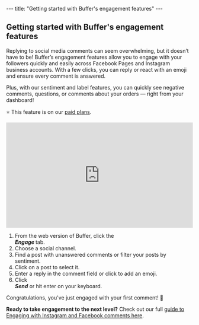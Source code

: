 --- title: "Getting started with Buffer's engagement features" --- <article id="fullArticle"> <h1 class="title">Getting started with Buffer's engagement features</h1> <a href="javascript:window.print()" class="printArticle" title="Print this article" aria-label="Print this Article"><i class="icon-print"></i></a> <p>Replying to social media comments can seem overwhelming, but it doesn’t have to be! Buffer’s engagement features allow you to engage with your followers quickly and easily across Facebook Pages and Instagram business accounts. With a few clicks, you can reply or react with an emoji and ensure every comment is answered.</p> <p>Plus, with our sentiment and label features, you can quickly see negative comments, questions, or comments about your orders — right from your dashboard!</p> <div class="callout-red"> <p>⭐️ This feature is on our&nbsp;<a href="https://buffer.com/pricing">paid plans</a>.</p> </div> <div class="video video-wistia video-responsive" style="aspect-ratio:16 / 9;"> <iframe src="https://fast.wistia.net/embed/iframe/94lfg45p26?videoFoam=false" width="100%" height="100%" frameborder="0" allowtransparency="true" scrolling="no" classname="wistia_embed" name="wistia_embed" msallowfullscreen="true" webkitallowfullscreen="true" mozallowfullscreen="true" allow="autoplay; fullscreen"></iframe> </div> <ol> <li>From the web version of Buffer, click the </li><em><strong>Engage </strong></em>tab.&nbsp;</li> <li>Choose a social channel.</li> <li>Find a post with unanswered comments or filter your posts by sentiment.</li> <li>Click on a post to select it.</li> <li>Enter a reply in the comment field or click to add an emoji.&nbsp;</li> <li>Click </li><em><strong>Send</strong></em> or hit enter on your keyboard.</li> </ol> <p>Congratulations, you've just engaged with your first comment! 🎉&nbsp;</p> <div class="callout-blue"> <p><strong>Ready to take engagement to the next level?</strong> Check out our full <a href="https://buffer.helpscoutdocs.com/article/592-engaging-with-facebook-and-instagram-comments" target="_self">guide to Engaging with Instagram and Facebook comments here</a>.</p> </div> </article> 